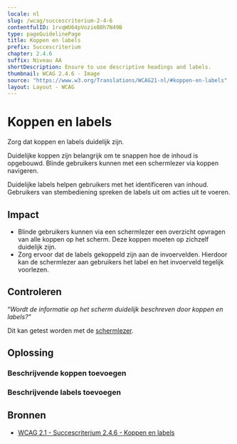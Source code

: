 ```yaml
---
locale: nl
slug: /wcag/succescriterium-2-4-6
contentfulID: 1rvqWU64pVozieB0h7N49B
type: pageGuidelinePage
title: Koppen en labels
prefix: Succescriterium
chapter: 2.4.6
suffix: Niveau AA
shortDescription: Ensure to use descriptive headings and labels.
thumbnail: WCAG 2.4.6 - Image
source: "https://www.w3.org/Translations/WCAG21-nl/#koppen-en-labels"
layout: Layout - WCAG
---
```


# Koppen en labels

Zorg dat koppen en labels duidelijk zijn. 

Duidelijke koppen zijn belangrijk om te snappen hoe de inhoud is opgebouwd. Blinde gebruikers kunnen met een schermlezer via koppen navigeren. 

Duidelijke labels helpen gebruikers met het identificeren van inhoud. Gebruikers van stembediening spreken de labels uit om acties uit te voeren.

## Impact

- Blinde gebruikers kunnen via een schermlezer een overzicht opvragen van alle koppen op het scherm. Deze koppen moeten op zichzelf duidelijk zijn.
- Zorg ervoor dat de labels gekoppeld zijn aan de invoervelden. Hierdoor kan de schermlezer aan gebruikers het label en het invoerveld tegelijk voorlezen.

## Controleren

“*Wordt de informatie op het scherm duidelijk beschreven door koppen en labels?"*

Dit kan getest worden met de [schermlezer](/nl/stats/schermlezer).

## Oplossing

### Beschrijvende koppen toevoegen

<CodeSample id="screen-headers" locale="nl"/>

### Beschrijvende labels toevoegen

<CodeSample id="screen-labels" locale="nl"/>

## Bronnen

- [WCAG 2.1 - Succescriterium 2.4.6 - Koppen en labels](https://www.w3.org/Translations/WCAG21-nl/#koppen-en-labels)